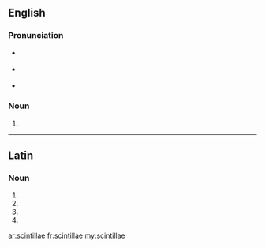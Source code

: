 ==English==

===Pronunciation===
* {{qualifier|[[w:Latin spelling and pronunciation|Latin]], [[ante]] 44–27 [[BC]]}} {{IPA|/skinˈtilːai/|lang=en}}
* {{qualifier|Latin, [[post]] 44–27 BC}} {{IPA|/skinˈtilːɛː/|lang=en}}
* {{a|UK}} {{IPA|/sɪnˈtɪlaɪ/|lang=en}}

===Noun===
{{head|en|plural}} {{g|p}}

# {{plural of|scintilla|lang=en}}

----

==Latin==

===Noun===
{{la-noun-form|scintillae}}

# {{inflection of|scintilla||nom|p|lang=la}}
# {{inflection of|scintilla||gen|s|lang=la}}
# {{inflection of|scintilla||dat|s|lang=la}}
# {{inflection of|scintilla||voc|p|lang=la}}


[[ar:scintillae]]
[[fr:scintillae]]
[[my:scintillae]]